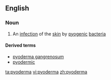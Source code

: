 ==English==

===Noun===
{{en-noun}}

#{{medicine}} An [[infection]] of the [[skin]] by [[pyogenic]] [[bacteria]]

====Derived terms====
*[[pyoderma gangrenosum]]
*[[pyodermic]]

[[ta:pyoderma]]
[[vi:pyoderma]]
[[zh:pyoderma]]
